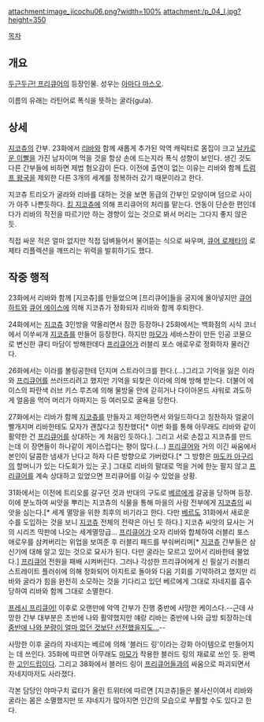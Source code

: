 attachment:image_jicochu06.png?width=100%
attachment:/p_04_l.jpg?height=350

[[목차]]
== 개요 ==
[[두근두근! 프리큐어]]의 등장인물. 성우는 [[아마다 마스오]].

이름의 유래는 라틴어로 폭식을 뜻하는 굴라(gula). 

== 상세 ==
[[지코츄]]의 간부. 23화에서 [[리바(두근두근! 프리큐어)|리바]]와 함께 새롭게 추가된 악역 캐릭터로 몸집이 크고 [[상어이빨|날카로운 이빨]]을 가진 남자이며 먹을 것을 항상 손에 드는지라 폭식 성향이 보인다. 생긴 것도 다른 간부들에 비하면 제법 혐오감이 든다. 이전에 출연이 없는 이유는 리바와 함께 [[트럼프 왕국]]을 제외한 다른 3개의 세계를 정복하러 갔기 때문이라고 한다.

지코츄 트리오가 굴라와 리바를 대하는 것을 보면 동급의 간부인 모양이며 덤으로 사이가 아주 나쁜듯하다. [[킹 지코츄]]에 의해 프리큐어의 처리를 맡는다. 언동이 단순한 편인데다가 리바의 작전을 따르기만 하는 경향이 있는 것으로 봐서 머리는 그다지 좋지 않은 듯.

직접 싸운 적은 얼마 없지만 직접 덤벼들어서 물어뜯는 식으로 싸우며, [[요츠바 아리스|큐어 로제타]]의 로제타 리플렉션을 깨뜨리는 위력을 발휘하기도 했다.
 
== 작중 행적 ==
23화에서 리바와 함께 [지코츄]를 만들었으며 [프리큐어]들을 궁지에 몰아넣지만 [[아이다 마나|큐어 하트]]와 [[마도카 아구리|큐어 에이스]]에 의해 지코츄가 정화되자 리바와 함께 후퇴한다. 

24화에서는 [[지코츄]] 3인방을 약올리면서 잠깐 등장하나 25화에서는 백화점의 시식 코너에서 이쑤씨개 [[지코츄]]를 만들어 등장한다. 하지만 [[마모]]가 세바스찬이 만든 인공 코뮨으로 변신한 큐티 마담이 방해한데다 [[프리큐어]]가 러블리 포스 애로우로 정화하자 물러간다.

26화에서는 이라를 볼링공한테 던지며 스트라이크를 한다.(…)그리고 기억을 잃은 이라와 [[프리큐어]]를 쓰러뜨리려고 했지만 기억을 되찾은 이라에 의해 방해 받는다. 더불어 에이스의 파란색 러브 키스 루즈에 의해 물방울 안에 갇히거나 다이아몬드 샤워로 과도하게 얼음을 먹어 머리가 아파지는 등 여러모로 굴욕을 당한다.

27화에서는 리바가 함께 [[지코츄]]를 만들자고 제안하면서 와일드하다고 칭찬하자 얼굴이 빨개지며 리바한테도 모자가 괜찮다고 칭찬했다[* 이번 화를 통해 아무래도 리바와 같이 활약한 건 [[프리큐어]]를 상대하는 게 처음인 듯하다.]. 그리고 서로 손잡고 지코츄를 만드는데 이 장면들이 하나같이 게이스럽다는 평이 많다.(…) [[프리큐어]]와 거의 이긴 싸움에서 본인이 달콤한 냄새가 난다고 하자 다른 방향으로 가버렸다.[* 그 방향은 [[마도카 아구리]]의 할머니가 있는 다도회가 있는 곳.] 그대로 리바의 말대로 먹을 거에 한눈 팔지 않고 [[프리큐어]]를 계속 상대하고 있었으면 프리큐어를 이길 수 있었을 상황.

31화에서는 이전에 트리오를 갈구던 것과 반대의 구도로 [[베르(두근두근! 프리큐어)|베르]]에게 갈굼을 당하며 등장. 이에 분노하여 씨앗을 뿌리는 지코츄의 식물을 통해 마을의 사람 전부에게 [[지코츄]]의 씨앗을 심는다.[* 세계 멸망을 위한 최후의 비기라고 한다.{{{#gray ~~여기서 최후의 비기를 공개하면 막판엔 뭘로 세계를 멸망시킬거냐~~}}} 다만 [[베르(두근두근! 프리큐어)|베르]]도 31화에서 새로운 수를 도입하는 것을 보니 [[지코츄]] 전체의 전략은 아닌 듯 하다.] 지코츄 씨앗의 묘사는 거의 시리즈 막판에 나오는 세계멸망급... [[프리큐어]]가 오자 리바와 합체하여 러블리 포스 애로우를 삼켜버리는 위업을 보여준 후 러블리 패드를 부숴버리며[* [[지코츄]] 간부들은 삼신기에 대해 알고 있는 것으로 묘사가 된다. 다만 굴라는 모르고 있어서 리바한테 물었다.] [[프리큐어]] 전원을 패배 시켜버린다. 그러나 각성한 프리큐어에게 신 필살기 러블리 스트레이트 플러쉬에 의해 정화되어 아지트로 돌아와 다음 기회를 기약하려고 했지만 리바와 굴라가 힘을 완전히 소모하는 것을 기다리고 있던 베르에게 그대로 자네지를 흡수당하여 리바와 함께 그대로 소멸한다.

[[프레시 프리큐어!]] 이후로 오랜만에 악역 간부가 진행 중반에 사망한 케이스다.--근데 사망한 간부 대부분은 초반에 나와 활약했지만 얘랑 리바는 중반에 나와 금방 퇴장하는데 [[이소긴&야도칸|중반에 나와 분량이 얼마 없던 것보단 선전했을지도...]]--

사망한 이후 굴라의 자네지는 베르에 의해 '블러드 링'이라는 강화 아이템으로 만들어지는 데 쓰인다. 35화에 따르면 아무래도 [[마모]]가 착용한 블러드 링의 재료로 쓰인 듯. 완벽한 [[고인드립]]이다. 그리고 38화에서 블러드 링이 [[프리큐어]]들과의 싸움으로 파괴되면서 자네지마저도 사라졌다.

각본 담당인 야마구치 료타가 올린 트위터에 따르면 [지코츄]들은 불사신이여서 리바와 굴라는 몸은 소멸했지만 또 쟈네지가 많아지면 인간의 모습으로 부활할 수도 있다고 한다.
